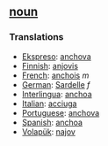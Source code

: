 == [[noun]] == 
=== Translations === 
*[[Ekspreso]]: [[anchova]]
*[[Finnish]]: [[anjovis]]
*[[French]]: [[anchois]] ''m''
*[[German]]: [[Sardelle]] ''f''
*[[Interlingua]]: [[anchoa]] 
*[[Italian]]: [[acciuga]] 
*[[Portuguese]]: [[anchova]] 
*[[Spanish]]: [[anchoa]]
*[[Volapük]]: [[najov]]